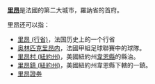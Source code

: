 '''[[里昂|里昂]]'''是法國的第二大城市，羅訥省的首府。

里昂还可以指：

*[[里昂_(行省)|里昂 (行省)]]，法国历史上的一个行省
*[[奥林匹克里昂内|奥林匹克里昂内]]，法國甲組足球聯賽中的球隊。
*[[里昂村_(紐約州)|里昂村 (紐約州)]]，美國紐約州[[韋恩縣_(紐約州)|韋恩縣]]的縣治。
*[[里昂鎮_(紐約州)|里昂鎮 (紐約州)]]，美國紐約州韋恩縣下轄的一鎮。
*[[里昂證券|里昂證券]]


{{disambig|L|Cat=二字译名消歧义}}